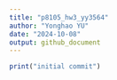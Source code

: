 ```yaml
---
title: "p8105_hw3_yy3564"
author: "Yonghao YU"
date: "2024-10-08"
output: github_document
---
```


```r
print("initial commit")
```